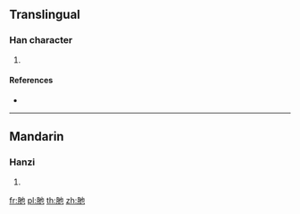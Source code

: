 {{character info/new}}
==Translingual==

===Han character===
{{Han char|rn=130|rad=肉|as=03|sn=7|four=|canj=BPD}}

# {{defn|Han|sort=肉03}}

====References====
* {{Han ref|kx=0973.230|dkj=29261|dj=1425.180|hdz=32046.060|uh=8094|ud=32916}}

----

==Mandarin==

===Hanzi===
{{cmn-hanzi|pin=[[yǐ]] ([[yi3]])|wg=i<sup>3</sup>}}

# {{defn|lang=cmn|sort=肉03}}

[[fr:肔]]
[[pl:肔]]
[[th:肔]]
[[zh:肔]]